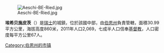 [[Image:Aeschi-BE-Ried.jpg|right]]

'''埃希贝施皮茨'''（{{lang-de|Aeschi bei Spiez}}）是[[瑞士|瑞士]]的城鎮，位於該國中部，由[[伯恩州|伯恩州]]負責管轄，面積30.99平方公里，海拔高度860米，2011年人口2,069，七成半人口信奉[[基督教|基督教]]，人口密度每平方公里67人。

{{Switzerland-geo-stub}}
[[Category:伯恩州的市镇|Category:伯恩州的市镇]]